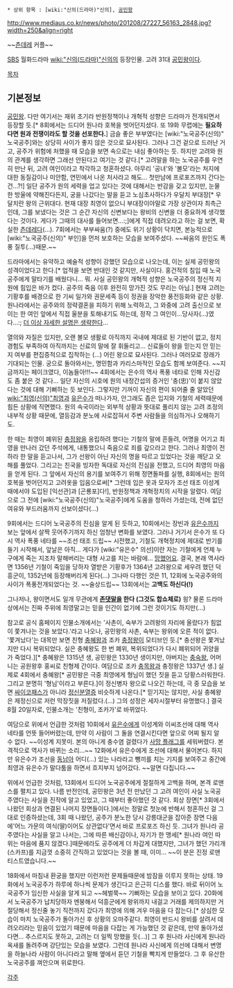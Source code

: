  * 상위 항목 : [wiki:"신의(드라마)"신의], [[공민왕]]

http://www.mediaus.co.kr/news/photo/201208/27227_56163_2848.jpg?width=250&align=right

~~[[츤데레]] 커플~~

[[SBS]] 월화드라마 [[wiki:"신의(드라마)"신의]]의 등장인물. 고려 31대 [[공민왕]]이다.


[[목차]]
== 기본정보 ==
[[공민왕]]. 다만 여기서는 재위 초기라 반원정책이나 개혁적 성향은 드라마가 전개되면서 등장할 듯.[* 8회에서는 드디어 원나라 호복을 벗어던지셨다. 또 19화 무렵에는 '''필요하다면 원과 전쟁이라도 할 것을 선포한다.'''] 금슬 좋은 부부였다는 [wiki:"노국공주(신의)" 노국공주]와는 상당히 사이가 좋지 않은 것으로 묘사된다. 그러나 그건 겉으로 드러난 거고, 공주가 위험에 처했을 때 모습을 보면 속으로는 내심 좋아하는 듯. 하지만 고려와 원의 관계를 생각하면 그래선 안된다고 여기는 것 같다.[* 고려말을 하는 노국공주를 우연히 만난 뒤, 고려 여인이라고 착각하고 청혼하셨다. 아무리 '공녀'와 '볼모'라는 처지에 대한 동질감이나 미안함, 연민에서 나온 처사라고 해도... 첫만남에 프로포즈까지 간다는 건...?!] 일단 공주가 원의 세력을 업고 있다는 것에 대해서는 반감을 갖고 있지만, 눈물 한 방울에 약해진다든지, 궁을 나갔다는 말을 듣고 노심초사하다가 우달치 부대장[* 우달치란 왕의 근위대다. 현재 대장 최영이 없으니 부대장이야말로 가장 상관이자 최측근인데, 그를 보냈다는 것은 그 순간 자신의 신변보다는 왕비의 신변을 더 중요하게 생각했다는 것이다. 게다가 그때의 대사를 들어보면...:;]에게 직접 데려오라고 하는 걸 보면, 확실한 [[츤데레]]다(...). 7회에서는 부부싸움(?) 중에도 위기 상황이 닥치면, 본능적으로 [wiki:"노국공주(신의)" 부인]을 먼저 보호하는 모습을 보여주셨다. ~~싸움의 원인도 폭풍 질투(...)때문.~~ 

드라마에서는 유약하고 예술적 성향이 강했던 모습으로 나오는데, 이는 실제 공민왕의 성격이었다고 한다.[* 업적을 보면 반대인 것 같지만, 사실이다. 홍건적의 침입 때 노국공주에게 말타기를 배웠다니... 뭐. 사실 공민왕의 개혁적 성향은 노국공주의 정신적 지원에 힘입은 바가 컸다. 공주의 죽음 이후 완전히 망가진 것도 무리는 아님.] 현재 고려는 기황후를 배경으로 한 기씨 일가와 권문세족 등이 정권을 장악한 풍전등화와 같은 상황. 원나라에서는 공주와의 정략결혼을 피하기 위해 노력하고, 그 와중에 고려 출신으로 보이는 한 여인 앞에서 직접 울분을 토해내기도 하는데, 정작 그 여인이...당사자(...)였다...:; [[더 이상 자세한 설명은 생략한다]]... 

열의와 자질은 있지만, 오랜 볼모 생활로 아직까지 국내에 제대로 된 기반이 없고, 정치경험도 부족하여 아직까지는 신료의 말에 잘 휘둘리고... 신료들이 왕을 믿는지 안 믿는지 여부를 편집증적으로 집착하는 (...) 어린 왕으로 묘사된다. 그러나 여러모로 장래가 기대되는 인물. 궁으로 돌아와서는, 명민함과 카리스마적인 모습도 함께 보여준다. ~~지금까지는 페이크였다, 이놈들아!!!~~ 4회에서는 은수의 역사 폭풍 네타로 인해 자신감도 좀 붙은 것 같다... 일단 자신의 시호에 원의 내정간섭의 증거인 '충(忠)'이 붙지 않았다는 것에 대해 기뻐하는 듯 보인다. 그렇지만 기꺼이 자신의 편이 되어줄 줄 알았던 [[wiki:"최영(신의)"최영]]과 [[유은수]]가 떠나가자, 안그래도 좁은 입지와 기철의 세력때문에 힘든 상황에 직면했다. 원의 속국이라는 외부적 상황과 뜻대로 풀리지 않는 고려 조정의 내부적 상황 때문에, 열등감과 분노에 사로잡혀서 주변 사람들을 의심하거나 오해하기도. 

한 때는 최영이 폐위된 [[충정왕]]을 옹립하려 했다는 기철의 말에 흔들려, 어명을 어기고 최영을 만나러 갔던 주석에게, 내통했으니 죽음으로 죄를 갚으라고 한다. 그러나 최영이 전하라 한 말을 듣고나서, 그가 선왕이 아닌 자신의 명을 따르고 있었다는 것을 깨닫고 오해를 풀었다. 그리고는 친국을 빙자한 독대로 자신의 진심을 전했고, 드디어 최영의 마음을 얻게 된다. 그 앞에서 자신의 용기를 보여주기 위해 정면돌파를 실행, 8회에서는 원의 호복을 벗어던지고 고려옷을 입음으로써[* 그런데 입은 옷과 모자가 조선 태조 이성계 때에서야 도입된 [익선관]과 [곤룡포]다!], 반원정책과 개혁정치의 시작을 알렸다. 여담으로 그 전에 [wiki:"노국공주(신의)"노국공주]에게 도움을 청하러 가셨는데, 전에 없던 여유와 부드러움까지 선보이셨다(...) 

9회에서는 드디어 노국공주의 진심을 알게 된 듯하고, 10회에서는 장빈과 [[유은수]]까지 보는 앞에서 살짝 웃어주기까지 하신 엄청난 변화를 보였다. 그러나 거기서 은수가 또 다시 역사 폭풍 네타를 ~~조선 태조 드립~~ 시전했고, 기철도 개혁정치에 제대로 반기를 들기 시작해서, 앞날은 아직... 게다가 [wiki:"유은수" 의선]이란 자는 기철에게 언제 누구에게 죽는 지조차 말해버리는 대형 사고를 치는 바람에... [[망했어요]]. 결국, 본래 역사라면 1356년 기철이 죽임을 당하자 열받은 기황후가 1364년 고려왕으로 세우려 했던 덕흥군이, 1352년에 등장해버리게 된다(...) 그나마 다행인 것은 11, 12회에 노국공주와의 사이가 폭풍전개되었다는 것. ~~술상드립~~ 13회에서는 '''고백도 하신다(!)''' 

그나저나, 왕이면서도 일개 무관에게 '''[[존댓말]]을 한다 (그것도 합쇼체로)''' 읭? 물론 드라마 상에서는 진짜 주위에 최영말고는 믿을 인간이 없기에 그런 것이기도 하지만(...)

참고로 공식 홈페이지 인물소개에서는 '사촌이, 숙부가 고려왕의 자리에 올랐다가 힘없이 쫓겨나는 것을 보았다.'라고 나오나, 공민왕의 사촌, 숙부는 왕위에 오른 적이 없다. '쫓겨났다'는 대목만 보면 친형 [[충혜왕]]과 조카 [[충정왕]]이 모티브인 듯.[* 충선왕은 쫓겨났지만 다시 복위되었다. 실은 충혜왕도 한 번 폐위, 복위되었다가 다시 폐위되어 귀양을 가 죽었다.][* 충혜왕은 1315년 생, 공민왕은 1330년 생이지만, 아버지는 [[충숙왕]], 어머니는 공원왕후 홍씨로 친형제 간이다. 여담으로 조카 [[충목왕]]과 충정왕은 1337년 생.] 실제로 4회에서 충혜왕[* 공민왕은 극중 최영에게 형님이 했던 짓을 듣고 당황스러워한다. 그리고 분명히 '형님'이라고 부른다.]이 정신병자 왕으로 나오긴 하는데, 극 중 모습을 보면 [[싸이코패스]]가 아니라 [[정신분열증]] 비슷하게 나온다.[* 믿기지는 않지만, 사실 충혜왕은 제정신으로 저런 막장짓을 저질렀다.(...) 그의 성정은 세자시절부터 유명했다.] 결국 8월 20일자로, 인물소개는 '친형이, 조카가'로 바뀌었다.

여담으로 위에서 언급한 것처럼 10회에서 [[유은수]]에게 이성계와 이씨조선에 대해 역사 네타를 언뜻 들어버렸는데, 만약 이 사람이 그 둘을 연결시킨다면 앞으로 어찌 될지 알 수 없다. ~~이성계 지못미. 본의 아니게 충수염 걸렸다가 [[사망 플래그]]를 세워버렸다. 본격적으로 역사가 바뀌는 소리...~~ 12화에서 유은수에게 조선에 대해서 물어본다. 하지만 유은수가 조선을 [[동남아]] 어디(...) 있는 나라라고 뺑끼를 치는 기지를 보여주고 중간에 최영과 유은수가 말다툼을 하면서 흐지부지 넘어갔다. ~~알면 다칩니다.~~

위에서 언급한 것처럼, 13회에서 드디어 노국공주에게 절절하게 고백을 하며, 본격 로맨스를 펼치고 있다. 나름 반전인데, 공민왕은 3년 전 만났던 그 고려 여인이 사실 노국공주였다는 사실을 진작에 알고 있었고, 그 때부터 좋아했던 것 같다. 회상 장면[* 3회에서 나왔던 회상과 연결된 나머지 장면들이다.]에서는 정말로 첫눈에 반해서 청혼하신 걸 그대로 인증하셨는데, 3회 때 나왔던, 공주가 분노한 당시 강릉대군을 잡아준 장면 다음에'어느 가문의 여식(딸)이어도 상관없다'면서 바로 프로포즈 하신 듯. 그녀가 원나라 공주였다는 사실을 알고 나서는, 그에 따른 배신감이나, 자기가 한 맹세[* 원나라 여인 따위는 마음에 품지 않겠다.]때문에라도 공주에게 더 차갑게 대했지만, 그녀가 했던 가리개(스카프)를 지금껏 소중히 간직하고 있었다는 것을 볼 때, 이미... ~~이 분은 진정 로맨티스트였습니다.~~  

18화에서 마침내 환궁을 했지만 이런저런 문제들때문에 밤잠을 이루지 못하는 상태. 19화에서 노국공주가 하루에 하나씩 문제가 생긴다고 은근히 디스를 했다. 바로 뒤이어 노국공주가 임신한 사실을 알게 되고 ~~헤벌쭉~~ 기뻐하는 모습을 보이고 있다. 20화에서 노국공주가 납치당하자 멘붕해서 덕흥군에게 왕위까지 내걸고 거래를 제의하지만 거절당해서 정신줄 놓기 직전까지 갔다가 최영에 의해 겨우 마음을 다 잡는다.[* 상심한 모습이 마치 노국공주가 돌아가신 후 상황의 오마주같다. 최영이 반드시 왕비를 살려서 데려오리라는 믿음이 있었기 때문에 마음을 다잡는 게 가능했던 것 같은데, 만약 돌아가셨다면... 추스르지도 못하고, 고려는 더 일찍 망했을 듯(...)] 그 후 원나라 사신에게 원나라 옥새를 돌려주며 강단있는 모습을 보였다. 그런데 원나라 사신에게 의선에 대해서 변명을  하늘나라 사람이 아니다라고 말해 옆에서 듣던 기철을 빡치게 만들었다. 그 후 유산한 노국공주를 껴안으며 위로한다. 


[[각주]]
